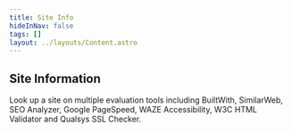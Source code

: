 ```yaml
---
title: Site Info
hideInNav: false
tags: []
layout: ../layouts/Content.astro
---
```


## Site Information

  
Look up a site on multiple evaluation tools including BuiltWith, SimilarWeb, SEO Analyzer, Google PageSpeed, WAZE Accessibility, W3C HTML Validator and Qualsys SSL Checker.  

